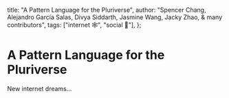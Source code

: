   title: "A Pattern Language for the Pluriverse",
  author:
    "Spencer Chang, Alejandro García Salas, Divya Siddarth, Jasmine Wang, Jacky Zhao, & many contributors",
  tags: ["internet 🕸️", "social 👥"],
};

# A Pattern Language for the Pluriverse

New internet dreams…
